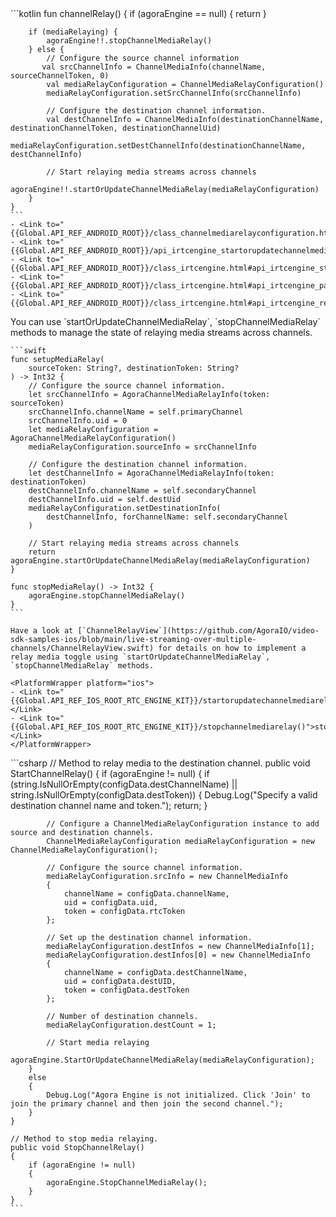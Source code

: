 <PlatformWrapper platform="android">
    ```kotlin
    fun channelRelay() {
        if (agoraEngine == null) {
            return
        }

        if (mediaRelaying) {
            agoraEngine!!.stopChannelMediaRelay()
        } else {
            // Configure the source channel information
           val srcChannelInfo = ChannelMediaInfo(channelName, sourceChannelToken, 0)
            val mediaRelayConfiguration = ChannelMediaRelayConfiguration()
            mediaRelayConfiguration.setSrcChannelInfo(srcChannelInfo)

            // Configure the destination channel information.
            val destChannelInfo = ChannelMediaInfo(destinationChannelName, destinationChannelToken, destinationChannelUid)
            mediaRelayConfiguration.setDestChannelInfo(destinationChannelName, destChannelInfo)

            // Start relaying media streams across channels
            agoraEngine!!.startOrUpdateChannelMediaRelay(mediaRelayConfiguration)
        }
    }   
    ```
    - <Link to="{{Global.API_REF_ANDROID_ROOT}}/class_channelmediarelayconfiguration.html">ChannelMediaRelayConfiguration</Link>
    - <Link to="{{Global.API_REF_ANDROID_ROOT}}/api_irtcengine_startorupdatechannelmediarelay.html">startOrUpdateChannelMediaRelay</Link>
    - <Link to="{{Global.API_REF_ANDROID_ROOT}}/class_irtcengine.html#api_irtcengine_stopchannelmediarelay">stopChannelMediaRelay</Link>
    - <Link to="{{Global.API_REF_ANDROID_ROOT}}/class_irtcengine.html#api_irtcengine_pauseallchannelmediarelay">pauseAllChannelMediaRelay</Link>
    - <Link to="{{Global.API_REF_ANDROID_ROOT}}/class_irtcengine.html#api_irtcengine_resumeallchannelmediarelay">resumeAllChannelMediaRelay</Link>

</PlatformWrapper>
<PlatformWrapper platform="ios">
    You can use `startOrUpdateChannelMediaRelay`, `stopChannelMediaRelay` methods to manage the state of relaying media streams across channels.

    ```swift
    func setupMediaRelay(
        sourceToken: String?, destinationToken: String?
    ) -> Int32 {
        // Configure the source channel information.
        let srcChannelInfo = AgoraChannelMediaRelayInfo(token: sourceToken)
        srcChannelInfo.channelName = self.primaryChannel
        srcChannelInfo.uid = 0
        let mediaRelayConfiguration = AgoraChannelMediaRelayConfiguration()
        mediaRelayConfiguration.sourceInfo = srcChannelInfo

        // Configure the destination channel information.
        let destChannelInfo = AgoraChannelMediaRelayInfo(token: destinationToken)
        destChannelInfo.channelName = self.secondaryChannel
        destChannelInfo.uid = self.destUid
        mediaRelayConfiguration.setDestinationInfo(
            destChannelInfo, forChannelName: self.secondaryChannel
        )

        // Start relaying media streams across channels
        return agoraEngine.startOrUpdateChannelMediaRelay(mediaRelayConfiguration)
    }

    func stopMediaRelay() -> Int32 {
        agoraEngine.stopChannelMediaRelay()
    }
    ```

    Have a look at [`ChannelRelayView`](https://github.com/AgoraIO/video-sdk-samples-ios/blob/main/live-streaming-over-multiple-channels/ChannelRelayView.swift) for details on how to implement a relay media toggle using `startOrUpdateChannelMediaRelay`, `stopChannelMediaRelay` methods.

    <PlatformWrapper platform="ios">
    - <Link to="{{Global.API_REF_IOS_ROOT_RTC_ENGINE_KIT}}/startorupdatechannelmediarelay(_:)">startOrUpdateChannelMediaRelay(_:)</Link>
    - <Link to="{{Global.API_REF_IOS_ROOT_RTC_ENGINE_KIT}}/stopchannelmediarelay()">stopChannelMediaRelay()</Link>
    </PlatformWrapper>

</PlatformWrapper>
<PlatformWrapper platform="unity">
    ```csharp
    // Method to relay media to the destination channel.
    public void StartChannelRelay()
    {
        if (agoraEngine != null)
        {
            if (string.IsNullOrEmpty(configData.destChannelName) || string.IsNullOrEmpty(configData.destToken))
            {
                Debug.Log("Specify a valid destination channel name and token.");
                return;
            }

            // Configure a ChannelMediaRelayConfiguration instance to add source and destination channels.
            ChannelMediaRelayConfiguration mediaRelayConfiguration = new ChannelMediaRelayConfiguration();

            // Configure the source channel information.
            mediaRelayConfiguration.srcInfo = new ChannelMediaInfo
            {
                channelName = configData.channelName,
                uid = configData.uid,
                token = configData.rtcToken
            };

            // Set up the destination channel information.
            mediaRelayConfiguration.destInfos = new ChannelMediaInfo[1];
            mediaRelayConfiguration.destInfos[0] = new ChannelMediaInfo
            {
                channelName = configData.destChannelName,
                uid = configData.destUID,
                token = configData.destToken
            };

            // Number of destination channels.
            mediaRelayConfiguration.destCount = 1;

            // Start media relaying
            agoraEngine.StartOrUpdateChannelMediaRelay(mediaRelayConfiguration);
        }
        else
        {
            Debug.Log("Agora Engine is not initialized. Click 'Join' to join the primary channel and then join the second channel.");
        }
    }

    // Method to stop media relaying.
    public void StopChannelRelay()
    {
        if (agoraEngine != null)
        {
            agoraEngine.StopChannelMediaRelay();
        }
    }
    ```
</PlatformWrapper>

